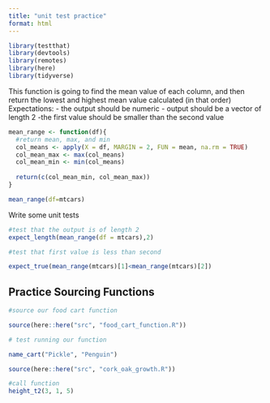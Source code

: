 ```yaml
---
title: "unit test practice"
format: html
---
```


```r
library(testthat)
library(devtools)
library(remotes)
library(here)
library(tidyverse)
```

This function is going to find the mean value of each column, and then return the lowest and highest mean value calculated (in that order)
Expectations:
- the output should be numeric
- output should be a vector of length 2
-the first value should be smaller than the second value


```r
mean_range <- function(df){
  #return mean, max, and min
  col_means <- apply(X = df, MARGIN = 2, FUN = mean, na.rm = TRUE)
  col_mean_max <- max(col_means)
  col_mean_min <- min(col_means)
  
  return(c(col_mean_min, col_mean_max))
}

mean_range(df=mtcars)

```
Write some unit tests

```r
#test that the output is of length 2
expect_length(mean_range(df = mtcars),2)

#test that first value is less than second

expect_true(mean_range(mtcars)[1]<mean_range(mtcars)[2])
```

## Practice Sourcing Functions

```r
#source our food cart function

source(here::here("src", "food_cart_function.R"))

# test running our function

name_cart("Pickle", "Penguin")
```

```r
source(here::here("src", "cork_oak_growth.R"))

#call function
height_t2(3, 1, 5)
```
```r


```

